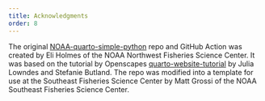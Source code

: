 ```yaml
---
title: Acknowledgments
order: 8
---
```


The original [NOAA-quarto-simple-python](https://github.com/nmfs-opensci/NOAA-quarto-simple-python) repo and GitHub Action was created by Eli Holmes of the NOAA Northwest Fisheries Science Center. It was based on the tutorial by Openscapes [quarto-website-tutorial](https://github.com/Openscapes/quarto-website-tutorial) by Julia Lowndes and Stefanie Butland. The repo was modified into a template for use at the Southeast Fisheries Science Center by Matt Grossi of the NOAA Southeast Fisheries Science Center.